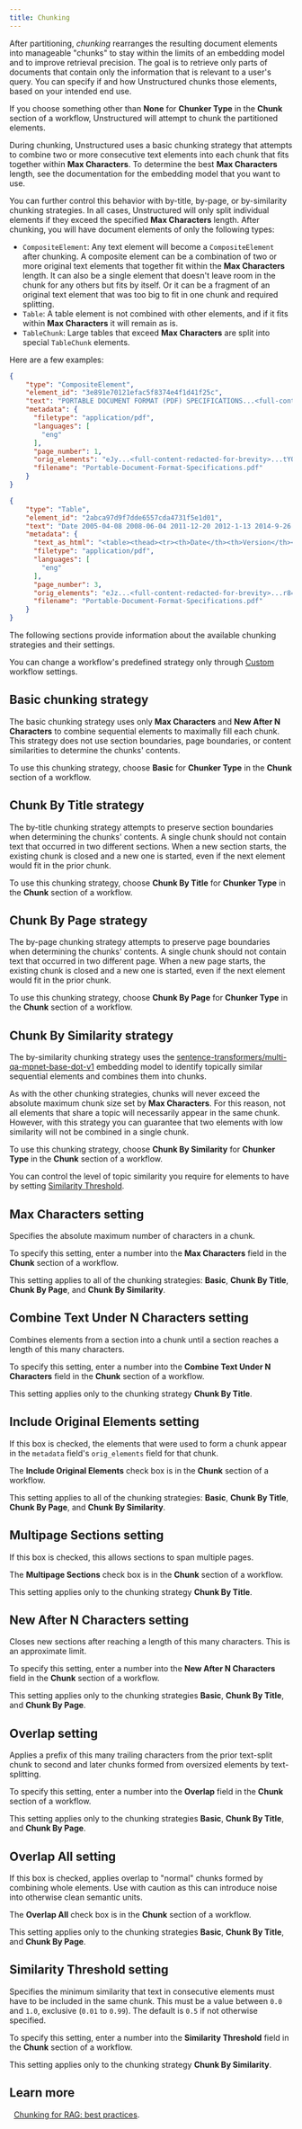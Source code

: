 ```yaml
---
title: Chunking
---
```


After partitioning, _chunking_ rearranges the resulting document elements into manageable "chunks" to stay within 
the limits of an embedding model and to improve retrieval precision. The goal is to retrieve only parts of documents 
that contain only the information that is relevant to a user's query. You can specify if and how Unstructured chunks 
those elements, based on your intended end use. 

If you choose something other than **None** for **Chunker Type** in the **Chunk** section of a workflow, Unstructured will attempt to chunk 
the partitioned elements.

During chunking, Unstructured uses a basic chunking strategy that attempts to combine two or more consecutive text elements 
into each chunk that fits together within **Max Characters**. To determine the best **Max Characters** length, see the documentation 
for the embedding model that you want to use.

You can further control this behavior with by-title, by-page, or by-similarity chunking strategies. 
In all cases, Unstructured will only split individual elements if they exceed the specified **Max Characters** length. 
After chunking, you will have document elements of only the following types:

- `CompositeElement`: Any text element will become a `CompositeElement` after chunking. A composite element can be a
combination of two or more original text elements that together fit within the **Max Characters** length. It can also be a single
element that doesn't leave room in the chunk for any others but fits by itself. Or it can be a fragment of an original
text element that was too big to fit in one chunk and required splitting.
- `Table`: A table element is not combined with other elements, and if it fits within **Max Characters** it will remain as is.
- `TableChunk`: Large tables that exceed **Max Characters** are split into special `TableChunk` elements.

Here are a few examples:

```json
{
    "type": "CompositeElement",
    "element_id": "3e891e70121efac5f8374e4f1d41f25c",
    "text": "PORTABLE DOCUMENT FORMAT (PDF) SPECIFICATIONS...<full-content-redacted-for-brevity>...",
    "metadata": {
      "filetype": "application/pdf",
      "languages": [
        "eng"
      ],
      "page_number": 1,
      "orig_elements": "eJy...<full-content-redacted-for-brevity>...tY0=",
      "filename": "Portable-Document-Format-Specifications.pdf"
    }
}
```

```json
{
    "type": "Table",
    "element_id": "2abca97d9f7dde6557cda4731f5e1d01",
    "text": "Date 2005-04-08 2008-06-04 2011-12-20 2012-1-13 2014-9-26 2016-9-14...<full-content-redacted-for-brevity>...",
    "metadata": {
      "text_as_html": "<table><thead><tr><th>Date</th><th>Version</th><th>Summary of Revisions</th></tr></thead><tbody>...<full-content-redacted-for-brevity>...",
      "filetype": "application/pdf",
      "languages": [
        "eng"
      ],
      "page_number": 3,
      "orig_elements": "eJz...<full-content-redacted-for-brevity>...r8=",
      "filename": "Portable-Document-Format-Specifications.pdf"
    }
}
```

The following sections provide information about the available chunking strategies and their settings.

<Note>You can change a workflow's predefined strategy only through [Custom](/platform/workflows#custom-workflow-settings) workflow settings.</Note>

## Basic chunking strategy

The basic chunking strategy uses only **Max Characters** and **New After N Characters** to combine sequential elements to maximally fill each chunk. 
This strategy does not use section boundaries, page boundaries, or content similarities to determine the chunks' contents.

To use this chunking strategy, choose **Basic** for **Chunker Type** in the **Chunk** section of a workflow.

## Chunk By Title strategy

The by-title chunking strategy attempts to preserve section boundaries when determining the chunks' contents. 
A single chunk should not contain text that occurred in two different sections. When a new section starts, the existing 
chunk is closed and a new one is started, even if the next element would fit in the prior chunk.

To use this chunking strategy, choose **Chunk By Title** for **Chunker Type** in the **Chunk** section of a workflow.

## Chunk By Page strategy

The by-page chunking strategy attempts to preserve page boundaries when determining the chunks' contents. 
A single chunk should not contain text that occurred in two different page. When a new page starts, the existing 
chunk is closed and a new one is started, even if the next element would fit in the prior chunk.

To use this chunking strategy, choose **Chunk By Page** for **Chunker Type** in the **Chunk** section of a workflow.

## Chunk By Similarity strategy

The by-similarity chunking strategy uses the 
[sentence-transformers/multi-qa-mpnet-base-dot-v1](https://huggingface.co/sentence-transformers/multi-qa-mpnet-base-dot-v1) embedding model 
to identify topically similar sequential elements and combines them into chunks.

As with the other chunking strategies, chunks will never exceed the absolute maximum chunk size set by **Max Characters**. For this reason,
not all elements that share a topic will necessarily appear in the same chunk. However, with this strategy you can
guarantee that two elements with low similarity will not be combined in a single chunk.

To use this chunking strategy, choose **Chunk By Similarity** for **Chunker Type** in the **Chunk** section of a workflow.

You can control the level of topic similarity you require for elements to have by setting [Similarity Threshold](#similarity-threshold).

## Max Characters setting

Specifies the absolute maximum number of characters in a chunk.

To specify this setting, enter a number into the **Max Characters** field in the **Chunk** section of a workflow.

This setting applies to all of the chunking strategies: **Basic**, **Chunk By Title**, **Chunk By Page**, and **Chunk By Similarity**.

## Combine Text Under N Characters setting

Combines elements from a section into a chunk until a section reaches a length of this many characters.

To specify this setting, enter a number into the **Combine Text Under N Characters** field in the **Chunk** section of a workflow.

This setting applies only to the chunking strategy **Chunk By Title**.

## Include Original Elements setting

If this box is checked, the elements that were used to form a chunk appear in the `metadata` field's `orig_elements` field for that chunk.

The **Include Original Elements** check box is in the **Chunk** section of a workflow.

This setting applies to all of the chunking strategies: **Basic**, **Chunk By Title**, **Chunk By Page**, and **Chunk By Similarity**.

## Multipage Sections setting

If this box is checked, this allows sections to span multiple pages.

The **Multipage Sections** check box is in the **Chunk** section of a workflow.

This setting applies only to the chunking strategy **Chunk By Title**.

## New After N Characters setting

Closes new sections after reaching a length of this many characters. This is an approximate limit.

To specify this setting, enter a number into the **New After N Characters** field in the **Chunk** section of a workflow.

This setting applies only to the chunking strategies **Basic**, **Chunk By Title**, and **Chunk By Page**.

## Overlap setting

Applies a prefix of this many trailing characters from the prior text-split chunk to second and later chunks formed from oversized elements by text-splitting.

To specify this setting, enter a number into the **Overlap** field in the **Chunk** section of a workflow.

This setting applies only to the chunking strategies **Basic**, **Chunk By Title**, and **Chunk By Page**.

## Overlap All setting

If this box is checked, applies overlap to "normal" chunks formed by combining whole elements. Use with caution as this can introduce noise into otherwise clean semantic units.

The **Overlap All** check box is in the **Chunk** section of a workflow.

This setting applies only to the chunking strategies **Basic**, **Chunk By Title**, and **Chunk By Page**.

## Similarity Threshold setting

Specifies the minimum similarity that text in consecutive elements must have to be included in the same chunk. 
This must be a value between `0.0` and `1.0`, exclusive (`0.01` to `0.99`). The default is `0.5` if not otherwise specified.

To specify this setting, enter a number into the **Similarity Threshold** field in the **Chunk** section of a workflow.

This setting applies only to the chunking strategy **Chunk By Similarity**.

## Learn more

<Icon icon="blog" />&nbsp;&nbsp;[Chunking for RAG: best practices](https://unstructured.io/blog/chunking-for-rag-best-practices).







